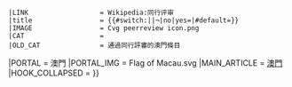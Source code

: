 {{WPBannerMeta
|PROJECT                = 澳門
 |BANNER_NAME           = Template:澳門專題
 |substcheck            = <includeonly>{{subst:</includeonly><includeonly>substcheck}}</includeonly>
 |small                 = {{{small|}}}
 |category              = {{{category|¬}}}
 | category_trad        = yes 
 |listas                = {{{listas|}}}
|IMAGE_LEFT             = Regional Emblem of Macau.svg
|QUALITY_SCALE          = subpage
 |class                 = {{{class|}}}
|auto                   = {{{auto|}}}
|importance             = {{{importance|}}}
|ASSESSMENT_CAT         = 澳門條目
|ASSESSMENT_LINK        = 
|COMMENTS               = yes
|COMMENTS_CAT           = 含有討論頁的澳門條目
|attention              = {{{attention|}}}
 |ATTENTION_CAT         = 需要關注的澳門條目
|note 1                 = {{{ref|}}}
 |NOTE_1_TEXT           = 根据标记，本条目需要补充更多[[WP:列明来源|来源]]'''[[WP:可供查证|以供查证]]'''。
 |NOTE_1_IMAGE          = Question_book-4.svg
 |NOTE_1_CAT            = 需要補充來源的澳門條目
|infobox                = {{{needs-infobox|}}}
 |INFOBOX_CAT           = 需要信息框的澳門條目
 |peer review           = {{{peer|}}}
 |old peer review       = {{#switch:{{lc:{{{old-peer|¬}}}}}||¬|no=|yes}}
 |LINK                  = Wikipedia:同行评审
 |title                 = {{#switch:{{lc:{{{old-peer|¬}}}}}||¬|no|yes={{SUBJECTPAGENAME}}|#default={{{old-peer|}}}}}
 |IMAGE                 = Cvg peerreview icon.png
 |CAT                   = 
 |OLD_CAT               = 通過同行評審的澳門條目
|PORTAL                 = 澳門
|PORTAL_IMG             = Flag of Macau.svg
|MAIN_ARTICLE           = [[澳門]]
|HOOK_COLLAPSED         = {{WPBannerMeta/hooks/notecounter
 |category              = {{{category|¬}}}
 |BANNER_NAME           = Template:澳門專題
 |note 1                = {{{peer|}}}
 |note 2                = {{{old-peer|}}}
}}}}<noinclude>
{{documentation}}
</noinclude>